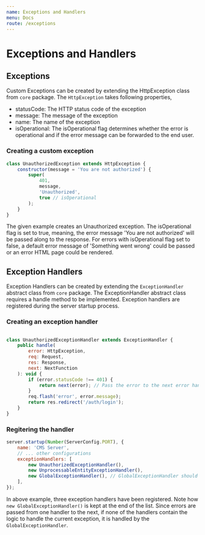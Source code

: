 ```yaml
---
name: Exceptions and Handlers
menu: Docs
route: /exceptions
---
```


# Exceptions and Handlers

## Exceptions

Custom Exceptions can be created by extending the HttpException class from `core` package. The `HttpException` takes following properties,

-   statusCode: The HTTP status code of the exception
-   message: The message of the exception
-   name: The name of the exception
-   isOperational: The isOperational flag determines whether the error is operational and if the error message can be forwarded to the end user.

### Creating a custom exception

```javascript
class UnauthorizedException extends HttpException {
    constructor(message = 'You are not authorized') {
        super(
            401,
            message,
            'Unauthorized',
            true // isOperational
        );
    }
}
```

The given example creates an Unauthorized exception. The isOperational flag is set to true, meaning, the error message 'You are not authorized' will be passed along to the response. For errors with isOperational flag set to false, a default error message of 'Something went wrong' could be passed or an error HTML page could be rendered.

## Exception Handlers

Exception Handlers can be created by extending the `ExceptionHandler` abstract class from `core` package. The ExceptionHandler abstract class requires a handle method to be implemented. Exception handlers are registered during the server startup process.

### Creating an exception handler

```javascript

class UnauthorizedExceptionHandler extends ExceptionHandler {
    public handle(
        error: HttpException,
        req: Request,
        res: Response,
        next: NextFunction
    ): void {
        if (error.statusCode !== 401) {
            return next(error); // Pass the error to the next error handler
        }
        req.flash('error', error.message);
        return res.redirect('/auth/login');
    }
}

```

### Regitering the handler

```javascript
server.startup(Number(ServerConfig.PORT), {
    name: 'CMS Server',
    // ... other configurations
    exceptionHandlers: [
        new UnauthorizedExceptionHandler(),
        new UnprocessableEntityExceptionHandler(),
        new GlobalExceptionHandler(), // GlobalExceptionHandler should be kept at the end of the list;
    ],
});
```

In above example, three exception handlers have been registered. Note how `new GlobalExceptionHandler()` is kept at the end of the list. Since errors are passed from one handler to the next, if none of the handlers contain the logic to handle the current exception, it is handled by the `GlobalExceptionHandler`.
